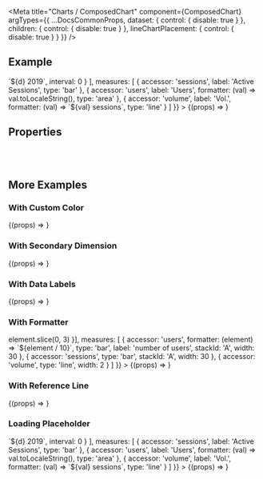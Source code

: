 
<Meta
  title="Charts /  ComposedChart"
  component={ComposedChart}
  argTypes={{
    ...DocsCommonProps,
    dataset: {
      control: { disable: true }
    },
    children: {
      control: { disable: true }
    },
    lineChartPlacement: {
      control: { disable: true }
    }
  }}
/>

<DocsHeader />

## Example

<Canvas>
  <Story
    name="Default"
    args={{
      dataset: complexDataSet,
      style: { height: '60vh' },
      dimensions: [
        {
          accessor: 'name',
          formatter: (d) => `${d} 2019`,
          interval: 0
        }
      ],
      measures: [
        {
          accessor: 'sessions',
          label: 'Active Sessions',
          type: 'bar'
        },
        {
          accessor: 'users',
          label: 'Users',
          formatter: (val) => val.toLocaleString(),
          type: 'area'
        },
        {
          accessor: 'volume',
          label: 'Vol.',
          formatter: (val) => `${val} sessions`,
          type: 'line'
        }
      ]
    }}
  >
    {(props) => <ComposedChart {...props} />}
  </Story>
</Canvas>

## Properties

<ArgsTable story="Default" />

<br />
<br />

## More Examples

### With Custom Color

<Canvas>
  <Story
    name="With Custom Color"
    args={{
      dataset: simpleDataSet,
      style: { width: '95%', height: '40vh' },
      dimensions: [{ accessor: 'name' }],
      measures: [{ accessor: 'users', color: 'red', type: 'bar' }]
    }}
  >
    {(props) => <ComposedChart {...props} />}
  </Story>
</Canvas>

### With Secondary Dimension

<Canvas>
  <Story
    name="With Secondary Dimension"
    args={{
      dataset: secondaryDimensionDataSet,
      style: { width: '95%', height: '60vh' },
      dimensions: [{ accessor: 'name' }, { accessor: 'dimension' }],
      measures: [{ accessor: 'users', type: 'area', color: 'red', width: 2, opacity: 0.5 }]
    }}
  >
    {(props) => <ComposedChart {...props} />}
  </Story>
</Canvas>

### With Data Labels

<Canvas>
  <Story
    name="With Data Labels"
    args={{
      dataset: complexDataSet,
      style: { width: '95%', height: '40vh' },
      dimensions: [{ accessor: 'name' }],
      lineChartPlacement: 'outside',
      measures: [
        {
          accessor: 'users',
          type: 'area'
        },
        {
          accessor: 'sessions',
          type: 'bar',
          opacity: 0.6
        },
        {
          accessor: 'volume',
          type: 'line'
        }
      ],
      chartConfig: {
        zoomingTool: true,
        secondYAxis: {
          dataKey: 'sessions'
        }
      }
    }}
  >
    {(props) => <ComposedChart {...props} />}
  </Story>
</Canvas>

### With Formatter

<Canvas>
  <Story
    name="With Formatter"
    args={{
      dataset: complexDataSet,
      style: { width: '95%', height: '40vh' },
      dimensions: [{ accessor: 'name', formatter: (element) => element.slice(0, 3) }],
      measures: [
        {
          accessor: 'users',
          formatter: (element) => `${element / 10}`,
          type: 'bar',
          label: 'number of users',
          stackId: 'A',
          width: 30
        },
        {
          accessor: 'sessions',
          type: 'bar',
          stackId: 'A',
          width: 30
        },
        {
          accessor: 'volume',
          type: 'line',
          width: 2
        }
      ]
    }}
  >
    {(props) => <ComposedChart {...props} />}
  </Story>
</Canvas>

### With Reference Line

<Canvas>
  <Story
    name="With Reference Line"
    args={{
      chartConfig: {
        zoomingTool: true,
        referenceLine: {
          color: 'red',
          label: 'MAX',
          value: 650
        }
      },
      dataset: bigDataSet,
      style: { width: '95%', height: '40vh' },
      dimensions: [{ accessor: 'name' }],
      measures: [
        {
          accessor: 'users',
          type: 'bar',
          width: 2
        },
        {
          accessor: 'sessions',
          type: 'line'
        },
        {
          accessor: 'volume',
          type: 'line'
        }
      ]
    }}
  >
    {(props) => <ComposedChart {...props} />}
  </Story>
</Canvas>

### Loading Placeholder

<Canvas>
  <Story
    name="Loading Placeholder"
    args={{
      dataset: [],
      style: { height: '60vh' },
      dimensions: [
        {
          accessor: 'name',
          formatter: (d) => `${d} 2019`,
          interval: 0
        }
      ],
      measures: [
        {
          accessor: 'sessions',
          label: 'Active Sessions',
          type: 'bar'
        },
        {
          accessor: 'users',
          label: 'Users',
          formatter: (val) => val.toLocaleString(),
          type: 'area'
        },
        {
          accessor: 'volume',
          label: 'Vol.',
          formatter: (val) => `${val} sessions`,
          type: 'line'
        }
      ]
    }}
  >
    {(props) => <ComposedChart {...props} />}
  </Story>
</Canvas>
